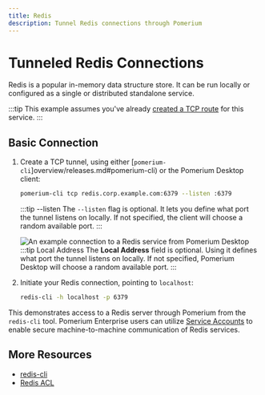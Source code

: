 ```yaml
---
title: Redis
description: Tunnel Redis connections through Pomerium
---
```



# Tunneled Redis Connections

Redis is a popular in-memory data structure store. It can be run locally or configured as a single or distributed standalone service.

:::tip
This example assumes you've already [created a TCP route](/tcp#configure-routes) for this service.
:::

## Basic Connection

 1. Create a TCP tunnel, using either [`pomerium-cli`]overview/releases.md#pomerium-cli) or the Pomerium Desktop client:

    <Tabs>
    <TabItem value="pomerium-cli" label="pomerium-cli">

    ```bash
    pomerium-cli tcp redis.corp.example.com:6379 --listen :6379
    ```

    :::tip --listen
    The `--listen` flag is optional. It lets you define what port the tunnel listens on locally. If not specified, the client will choose a random available port.
    :::

    </TabItem>
    <TabItem value="Pomerium Desktop" label="Pomerium Desktop">

    ![An example connection to a Redis service from Pomerium Desktop](img/desktop/example-redis-connection.png)
    :::tip Local Address
    The **Local Address** field is optional. Using it defines what port the tunnel listens on locally. If not specified, Pomerium Desktop will choose a random available port.
    :::

    </TabItem>
    </Tabs>

1. Initiate your Redis connection, pointing to `localhost`:

    ```bash
    redis-cli -h localhost -p 6379
    ```

This demonstrates access to a Redis server through Pomerium from the `redis-cli` tool. Pomerium Enterprise users can utilize [Service Accounts](/enterprise/reference/configure#service-accounts) to enable secure machine-to-machine communication of Redis services.

## More Resources

- [redis-cli](https://redis.io/topics/rediscli)
- [Redis ACL](https://redis.io/topics/acl)